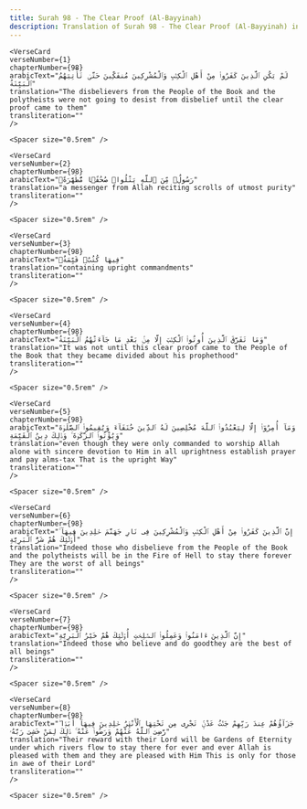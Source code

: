```yaml
---
title: Surah 98 - The Clear Proof (Al-Bayyinah)  
description: Translation of Surah 98 - The Clear Proof (Al-Bayyinah) in English
---
```







    <VerseCard 
    verseNumber={1}
    chapterNumber={98}
    arabicText="لَمْ يَكُنِ ٱلَّذِينَ كَفَرُوا۟ مِنْ أَهْلِ ٱلْكِتَٰبِ وَٱلْمُشْرِكِينَ مُنفَكِّينَ حَتَّىٰ تَأْتِيَهُمُ ٱلْبَيِّنَةُ"
    translation="The disbelievers from the People of the Book and the polytheists were not going to desist from disbelief until the clear proof came to them"
    transliteration=""
    />

    <Spacer size="0.5rem" />
                
    <VerseCard 
    verseNumber={2}
    chapterNumber={98}
    arabicText="رَسُولٌۭ مِّنَ ٱللَّهِ يَتْلُوا۟ صُحُفًۭا مُّطَهَّرَةًۭ"
    translation="a messenger from Allah reciting scrolls of utmost purity"
    transliteration=""
    />

    <Spacer size="0.5rem" />
                
    <VerseCard 
    verseNumber={3}
    chapterNumber={98}
    arabicText="فِيهَا كُتُبٌۭ قَيِّمَةٌۭ"
    translation="containing upright commandments"
    transliteration=""
    />

    <Spacer size="0.5rem" />
                
    <VerseCard 
    verseNumber={4}
    chapterNumber={98}
    arabicText="وَمَا تَفَرَّقَ ٱلَّذِينَ أُوتُوا۟ ٱلْكِتَٰبَ إِلَّا مِنۢ بَعْدِ مَا جَآءَتْهُمُ ٱلْبَيِّنَةُ"
    translation="It was not until this clear proof came to the People of the Book that they became divided about his prophethood"
    transliteration=""
    />

    <Spacer size="0.5rem" />
                
    <VerseCard 
    verseNumber={5}
    chapterNumber={98}
    arabicText="وَمَآ أُمِرُوٓا۟ إِلَّا لِيَعْبُدُوا۟ ٱللَّهَ مُخْلِصِينَ لَهُ ٱلدِّينَ حُنَفَآءَ وَيُقِيمُوا۟ ٱلصَّلَوٰةَ وَيُؤْتُوا۟ ٱلزَّكَوٰةَ ۚ وَذَٰلِكَ دِينُ ٱلْقَيِّمَةِ"
    translation="even though they were only commanded to worship Allah alone with sincere devotion to Him in all uprightness establish prayer and pay alms-tax That is the upright Way"
    transliteration=""
    />

    <Spacer size="0.5rem" />
                
    <VerseCard 
    verseNumber={6}
    chapterNumber={98}
    arabicText="إِنَّ ٱلَّذِينَ كَفَرُوا۟ مِنْ أَهْلِ ٱلْكِتَٰبِ وَٱلْمُشْرِكِينَ فِى نَارِ جَهَنَّمَ خَٰلِدِينَ فِيهَآ ۚ أُو۟لَٰٓئِكَ هُمْ شَرُّ ٱلْبَرِيَّةِ"
    translation="Indeed those who disbelieve from the People of the Book and the polytheists will be in the Fire of Hell to stay there forever They are the worst of all beings"
    transliteration=""
    />

    <Spacer size="0.5rem" />
                
    <VerseCard 
    verseNumber={7}
    chapterNumber={98}
    arabicText="إِنَّ ٱلَّذِينَ ءَامَنُوا۟ وَعَمِلُوا۟ ٱلصَّٰلِحَٰتِ أُو۟لَٰٓئِكَ هُمْ خَيْرُ ٱلْبَرِيَّةِ"
    translation="Indeed those who believe and do goodthey are the best of all beings"
    transliteration=""
    />

    <Spacer size="0.5rem" />
                
    <VerseCard 
    verseNumber={8}
    chapterNumber={98}
    arabicText="جَزَآؤُهُمْ عِندَ رَبِّهِمْ جَنَّٰتُ عَدْنٍۢ تَجْرِى مِن تَحْتِهَا ٱلْأَنْهَٰرُ خَٰلِدِينَ فِيهَآ أَبَدًۭا ۖ رَّضِىَ ٱللَّهُ عَنْهُمْ وَرَضُوا۟ عَنْهُ ۚ ذَٰلِكَ لِمَنْ خَشِىَ رَبَّهُۥ"
    translation="Their reward with their Lord will be Gardens of Eternity under which rivers flow to stay there for ever and ever Allah is pleased with them and they are pleased with Him This is only for those in awe of their Lord"
    transliteration=""
    />

    <Spacer size="0.5rem" />
                